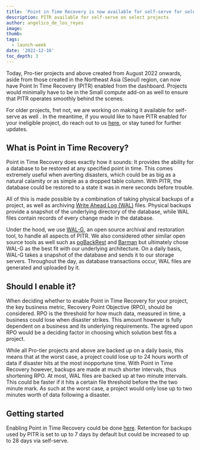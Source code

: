 ```yaml
---
title: 'Point in Time Recovery is now available for self-serve for select Pro projects'
description: PITR available for self-serve on select projects
author: angelico_de_los_reyes
image:
thumb:
tags:
  - launch-week
date: '2022-12-16'
toc_depth: 3
---
```


Today, Pro-tier projects and above created from August 2022 onwards, aside from those created in the Northeast Asia (Seoul) region, can now have Point In Time Recovery (PITR) enabled from the dashboard. Projects would minimally have to be in the Small compute add-on as well to ensure that PITR operates smoothly behind the scenes.

For older projects, fret not, we are working on making it available for self-serve as well . In the meantime, if you would like to have PITR enabled for your ineligible project, do reach out to us [here]([https://app.supabase.com/support/new](https://app.supabase.com/support/new)), or stay tuned for further updates.

## What is Point in Time Recovery?

Point in Time Recovery does exactly how it sounds: It provides the ability for a database to be restored at any specified point in time. This comes extremely useful when averting disasters, which could be as big as a natural calamity or as simple as a dropped table column. With PITR, the database could be restored to a state it was in mere seconds before trouble.

All of this is made possible by a combination of taking physical backups of a project, as well as archiving [Write Ahead Log (WAL)](https://www.postgresql.org/docs/current/wal-intro.html) files. Physical backups provide a snapshot of the underlying directory of the database, while WAL files contain records of every change made in the database.

Under the hood, we use [WAL-G](https://github.com/wal-g/wal-g), an open source archival and restoration tool, to handle all aspects of PITR. We also considered other similar open source tools as well such as [pgBackRest](https://pgbackrest.org/) and [Barman](https://pgbarman.org/) but ultimately chose WAL-G as the best fit with our underlying architecture. On a daily basis, WAL-G takes a snapshot of the database and sends it to our storage servers. Throughout the day, as database transactions occur, WAL files are generated and uploaded by it. 

## Should I enable it?

When deciding whether to enable Point in Time Recovery for your project, the key business metric, Recovery Point Objective (RPO), should be considered. RPO is the threshold for how much data, measured in time, a business could lose when disaster strikes. This amount however is fully dependent on a business and its underlying requirements. The agreed upon RPO would be a deciding factor in choosing which solution best fits a project.

While all Pro-tier projects and above are backed up on a daily basis, this means that at the worst case, a project could lose up to 24 hours worth of data if disaster hits at the most inopportune time. With Point in Time Recovery however, backups are made at much shorter intervals, thus shortening RPO. At most, WAL files are backed up at two minute intervals. This could be faster if it hits a certain file threshold before the the two minute mark. As such at the worst case, a project would only lose up to two minutes worth of data following a disaster.

## Getting started

Enabling Point in Time Recovery could be done [here]([https://app.supabase.com/project/_/settings/billing/update/pro](https://app.supabase.com/project/_/settings/billing/update/pro)). Retention for backups used by PITR is set to up to 7 days by default but could be increased to up to 28 days via self-serve.